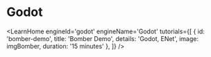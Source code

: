 

# Godot

<LearnHome
    engineId='godot'
    engineName='Godot'
    tutorials={[
        { id: 'bomber-demo', title: 'Bomber Demo', details: 'Godot, ENet', image: imgBomber, duration: '15 minutes' },
    ]} />
